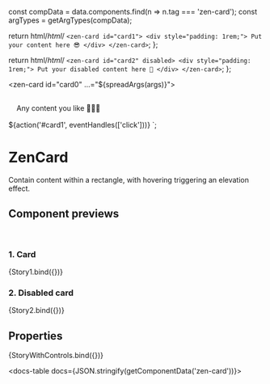 

const compData = data.components.find(n => n.tag === 'zen-card');
const argTypes = getArgTypes(compData);

<Meta title="Containers/Card" component="zen-card" argTypes={argTypes} />

  return html/*html*/ `
    <zen-card id="card1">
      <div style="padding: 1rem;">
        Put your content here 😎
      </div>
    </zen-card>
  `;
};

  return html/*html*/ `
    <zen-card id="card2" disabled>
      <div style="padding: 1rem;">
        Put your disabled content here 🚫
      </div>
    </zen-card>
  `;
};

  <zen-card id="card0" ...="${spreadArgs(args)}">
    <div style="padding: 1rem;">
      Any content you like 🚀🚀🚀
    </div>
  </zen-card>
  ${action('#card1', eventHandles(['click']))}
`;

# ZenCard

Contain content within a rectangle, with hovering triggering an elevation effect.

## Component previews

<br />

### 1. Card

<Canvas>
  <Story name="card">{Story1.bind({})}</Story>
</Canvas>

### 2. Disabled card

<Canvas>
  <Story name="disabled">{Story2.bind({})}</Story>
</Canvas>


## Properties

<Canvas>
  <Story
    name="default"
    args={{
      ...getDefaultArgs(argTypes),
    }}
  >
    {StoryWithControls.bind({})}
  </Story>
</Canvas>

<ArgsTable story="default" />

<docs-table docs={JSON.stringify(getComponentData('zen-card'))}></docs-table>
